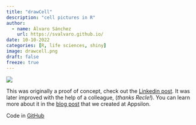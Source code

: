 ```yaml
---
title: "drawCell"
description: "cell pictures in R"
author:
  - name: Álvaro Sánchez
    url: https://svalvaro.github.io/
date: 10-10-2022
categories: [R, life sciences, shiny]
image: drawcell.png
draft: false 
freeze: true
---
```


![](drawcell_shiny.png){fig-align="center"}

This was originally a proof of concept, check out the [Linkedin post](https://www.linkedin.com/feed/update/urn:li:activity:6833816928826482689/){target="_blank"}.
It was later improved with the help of a colleague, (_thanks Recle!_). 
You can learn more about it in the [blog post](https://appsilon.com/drawcell-app-for-drawing-cells/?utm_medium=social&utm_source=linkedin&utm_campaign=){target="_blank"} that we created at Appsilon.


Code in [GitHub](https://github.com/svalvaro/drawCell){target="_blank"}